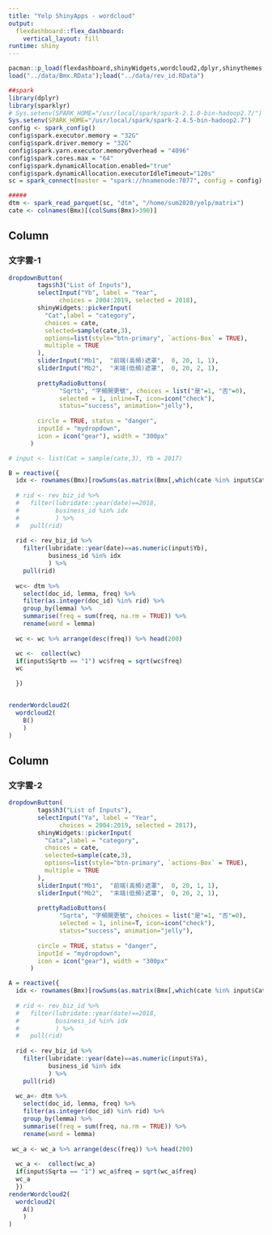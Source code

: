 ```yaml
---
title: "Yelp ShinyApps - wordcloud"
output: 
  flexdashboard::flex_dashboard:
    vertical_layout: fill
runtime: shiny
---
```

```r
pacman::p_load(flexdashboard,shinyWidgets,wordcloud2,dplyr,shinythemes,lubridate)
load("../data/Bmx.RData");load("../data/rev_id.RData")

##spark
library(dplyr) 
library(sparklyr)
# Sys.setenv(SPARK_HOME="/usr/local/spark/spark-2.1.0-bin-hadoop2.7/")
Sys.setenv(SPARK_HOME="/usr/local/spark/spark-2.4.5-bin-hadoop2.7")
config <- spark_config()
config$spark.executor.memory = "32G"
config$spark.driver.memory = "32G"
config$spark.yarn.executor.memoryOverhead = "4096"
config$spark.cores.max = "64"
config$spark.dynamicAllocation.enabled="true"
config$spark.dynamicAllocation.executorIdleTimeout="120s"
sc = spark_connect(master = "spark://hnamenode:7077", config = config)

#####
dtm <- spark_read_parquet(sc, "dtm", "/home/sum2020/yelp/matrix")
cate <- colnames(Bmx)[(colSums(Bmx)>390)]


```

Column
-------------------------------------
    

### 文字雲-1
```r

dropdownButton(
        tags$h3("List of Inputs"),
        selectInput("Yb", label = "Year",
              choices = 2004:2019, selected = 2018),
        shinyWidgets::pickerInput(
          "Cat",label = "category", 
          choices = cate,
          selected=sample(cate,3),
          options=list(style="btn-primary", `actions-Box` = TRUE), 
          multiple = TRUE
        ),
        sliderInput("Mb1",  "前端(高頻)遮罩",  0, 20, 1, 1),
        sliderInput("Mb2",  "末端(低頻)遮罩",  0, 20, 2, 1),
        
        prettyRadioButtons(
              "Sqrtb", "字頻開更號", choices = list("是"=1, "否"=0),
              selected = 1, inline=T, icon=icon("check"), 
              status="success", animation="jelly"),
        
        circle = TRUE, status = "danger",
        inputId = "mydropdown",
        icon = icon("gear"), width = "300px"
      )

# input <- list(Cat = sample(cate,3), Yb = 2017)

B = reactive({
  idx <- rownames(Bmx)[rowSums(as.matrix(Bmx[,which(cate %in% input$Cat)]))>0]
  
  # rid <- rev_biz_id %>% 
  #   filter(lubridate::year(date)==2018,
  #          business_id %in% idx
  #          ) %>% 
  #   pull(rid)
  
  rid <- rev_biz_id %>% 
    filter(lubridate::year(date)==as.numeric(input$Yb),
           business_id %in% idx
           ) %>% 
    pull(rid)
  
  wc<- dtm %>% 
    select(doc_id, lemma, freq) %>% 
    filter(as.integer(doc_id) %in% rid) %>% 
    group_by(lemma) %>% 
    summarise(freq = sum(freq, na.rm = TRUE)) %>% 
    rename(word = lemma)
  
  wc <- wc %>% arrange(desc(freq)) %>% head(200)

  wc <-  collect(wc)
  if(input$Sqrtb == "1") wc$freq = sqrt(wc$freq)
  wc
  
  })


renderWordcloud2(
  wordcloud2(
    B()
    )
)
```   

Column
-------------------------------------
   
### 文字雲-2

```r
dropdownButton(
        tags$h3("List of Inputs"),
        selectInput("Ya", label = "Year",
              choices = 2004:2019, selected = 2017),
        shinyWidgets::pickerInput(
          "Cata",label = "category", 
          choices = cate,
          selected=sample(cate,3),
          options=list(style="btn-primary", `actions-Box` = TRUE), 
          multiple = TRUE
        ),
        sliderInput("Mb1",  "前端(高頻)遮罩",  0, 20, 1, 1),
        sliderInput("Mb2",  "末端(低頻)遮罩",  0, 20, 2, 1),
        
        prettyRadioButtons(
              "Sqrta", "字頻開更號", choices = list("是"=1, "否"=0),
              selected = 1, inline=T, icon=icon("check"), 
              status="success", animation="jelly"),
        
        circle = TRUE, status = "danger",
        inputId = "mydropdown",
        icon = icon("gear"), width = "300px"
      )

A = reactive({
  idx <- rownames(Bmx)[rowSums(as.matrix(Bmx[,which(cate %in% input$Cata)]))>0]
  
  # rid <- rev_biz_id %>% 
  #   filter(lubridate::year(date)==2018,
  #          business_id %in% idx
  #          ) %>% 
  #   pull(rid)
  
  rid <- rev_biz_id %>% 
    filter(lubridate::year(date)==as.numeric(input$Ya),
           business_id %in% idx
           ) %>% 
    pull(rid)
  
  wc_a<- dtm %>% 
    select(doc_id, lemma, freq) %>% 
    filter(as.integer(doc_id) %in% rid) %>% 
    group_by(lemma) %>% 
    summarise(freq = sum(freq, na.rm = TRUE)) %>% 
    rename(word = lemma)
  
 wc_a <- wc_a %>% arrange(desc(freq)) %>% head(200)
  
  wc_a <-  collect(wc_a)
  if(input$Sqrta == "1") wc_a$freq = sqrt(wc_a$freq)
  wc_a
  })
renderWordcloud2(
  wordcloud2(
    A()
    )
)
```   
